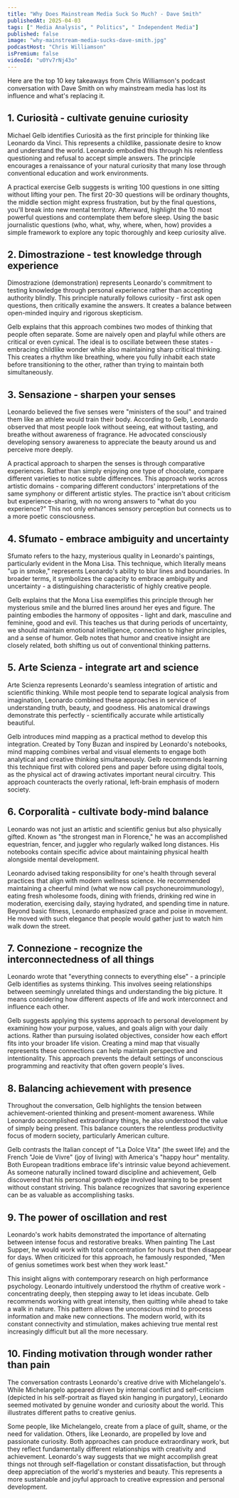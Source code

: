```yaml
---
title: "Why Does Mainstream Media Suck So Much? - Dave Smith"
publishedAt: 2025-04-03
tags: [" Media Analysis", " Politics", " Independent Media"]
published: false
image: "why-mainstream-media-sucks-dave-smith.jpg"
podcastHost: "Chris Williamson"
isPremium: false
videoId: "u0Yv7rNj43o"
---
```



<PodcastSummaryPageLayout frontmatter={frontmatter}>

Here are the top 10 key takeaways from Chris Williamson's podcast conversation with Dave Smith on why mainstream media has lost its influence and what's replacing it.

## 1. Curiosità - cultivate genuine curiosity

Michael Gelb identifies Curiosità as the first principle for thinking like Leonardo da Vinci. This represents a childlike, passionate desire to know and understand the world. Leonardo embodied this through his relentless questioning and refusal to accept simple answers. The principle encourages a renaissance of your natural curiosity that many lose through conventional education and work environments.

A practical exercise Gelb suggests is writing 100 questions in one sitting without lifting your pen. The first 20-30 questions will be ordinary thoughts, the middle section might express frustration, but by the final questions, you'll break into new mental territory. Afterward, highlight the 10 most powerful questions and contemplate them before sleep. Using the basic journalistic questions (who, what, why, where, when, how) provides a simple framework to explore any topic thoroughly and keep curiosity alive.

## 2. Dimostrazione - test knowledge through experience

Dimostrazione (demonstration) represents Leonardo's commitment to testing knowledge through personal experience rather than accepting authority blindly. This principle naturally follows curiosity - first ask open questions, then critically examine the answers. It creates a balance between open-minded inquiry and rigorous skepticism.

Gelb explains that this approach combines two modes of thinking that people often separate. Some are naively open and playful while others are critical or even cynical. The ideal is to oscillate between these states - embracing childlike wonder while also maintaining sharp critical thinking. This creates a rhythm like breathing, where you fully inhabit each state before transitioning to the other, rather than trying to maintain both simultaneously.

## 3. Sensazione - sharpen your senses

Leonardo believed the five senses were "ministers of the soul" and trained them like an athlete would train their body. According to Gelb, Leonardo observed that most people look without seeing, eat without tasting, and breathe without awareness of fragrance. He advocated consciously developing sensory awareness to appreciate the beauty around us and perceive more deeply.

A practical approach to sharpen the senses is through comparative experiences. Rather than simply enjoying one type of chocolate, compare different varieties to notice subtle differences. This approach works across artistic domains - comparing different conductors' interpretations of the same symphony or different artistic styles. The practice isn't about criticism but experience-sharing, with no wrong answers to "what do you experience?" This not only enhances sensory perception but connects us to a more poetic consciousness.

## 4. Sfumato - embrace ambiguity and uncertainty

Sfumato refers to the hazy, mysterious quality in Leonardo's paintings, particularly evident in the Mona Lisa. This technique, which literally means "up in smoke," represents Leonardo's ability to blur lines and boundaries. In broader terms, it symbolizes the capacity to embrace ambiguity and uncertainty - a distinguishing characteristic of highly creative people.

Gelb explains that the Mona Lisa exemplifies this principle through her mysterious smile and the blurred lines around her eyes and figure. The painting embodies the harmony of opposites - light and dark, masculine and feminine, good and evil. This teaches us that during periods of uncertainty, we should maintain emotional intelligence, connection to higher principles, and a sense of humor. Gelb notes that humor and creative insight are closely related, both shifting us out of conventional thinking patterns.

## 5. Arte Scienza - integrate art and science

Arte Scienza represents Leonardo's seamless integration of artistic and scientific thinking. While most people tend to separate logical analysis from imagination, Leonardo combined these approaches in service of understanding truth, beauty, and goodness. His anatomical drawings demonstrate this perfectly - scientifically accurate while artistically beautiful.

Gelb introduces mind mapping as a practical method to develop this integration. Created by Tony Buzan and inspired by Leonardo's notebooks, mind mapping combines verbal and visual elements to engage both analytical and creative thinking simultaneously. Gelb recommends learning this technique first with colored pens and paper before using digital tools, as the physical act of drawing activates important neural circuitry. This approach counteracts the overly rational, left-brain emphasis of modern society.

## 6. Corporalità - cultivate body-mind balance

Leonardo was not just an artistic and scientific genius but also physically gifted. Known as "the strongest man in Florence," he was an accomplished equestrian, fencer, and juggler who regularly walked long distances. His notebooks contain specific advice about maintaining physical health alongside mental development.

Leonardo advised taking responsibility for one's health through several practices that align with modern wellness science. He recommended maintaining a cheerful mind (what we now call psychoneuroimmunology), eating fresh wholesome foods, dining with friends, drinking red wine in moderation, exercising daily, staying hydrated, and spending time in nature. Beyond basic fitness, Leonardo emphasized grace and poise in movement. He moved with such elegance that people would gather just to watch him walk down the street.

## 7. Connezione - recognize the interconnectedness of all things

Leonardo wrote that "everything connects to everything else" - a principle Gelb identifies as systems thinking. This involves seeing relationships between seemingly unrelated things and understanding the big picture. It means considering how different aspects of life and work interconnect and influence each other.

Gelb suggests applying this systems approach to personal development by examining how your purpose, values, and goals align with your daily actions. Rather than pursuing isolated objectives, consider how each effort fits into your broader life vision. Creating a mind map that visually represents these connections can help maintain perspective and intentionality. This approach prevents the default settings of unconscious programming and reactivity that often govern people's lives.

## 8. Balancing achievement with presence

Throughout the conversation, Gelb highlights the tension between achievement-oriented thinking and present-moment awareness. While Leonardo accomplished extraordinary things, he also understood the value of simply being present. This balance counters the relentless productivity focus of modern society, particularly American culture.

Gelb contrasts the Italian concept of "La Dolce Vita" (the sweet life) and the French "Joie de Vivre" (joy of living) with America's "happy hour" mentality. Both European traditions embrace life's intrinsic value beyond achievement. As someone naturally inclined toward discipline and achievement, Gelb discovered that his personal growth edge involved learning to be present without constant striving. This balance recognizes that savoring experience can be as valuable as accomplishing tasks.

## 9. The power of oscillation and rest

Leonardo's work habits demonstrated the importance of alternating between intense focus and restorative breaks. When painting The Last Supper, he would work with total concentration for hours but then disappear for days. When criticized for this approach, he famously responded, "Men of genius sometimes work best when they work least."

This insight aligns with contemporary research on high performance psychology. Leonardo intuitively understood the rhythm of creative work - concentrating deeply, then stepping away to let ideas incubate. Gelb recommends working with great intensity, then quitting while ahead to take a walk in nature. This pattern allows the unconscious mind to process information and make new connections. The modern world, with its constant connectivity and stimulation, makes achieving true mental rest increasingly difficult but all the more necessary.

## 10. Finding motivation through wonder rather than pain

The conversation contrasts Leonardo's creative drive with Michelangelo's. While Michelangelo appeared driven by internal conflict and self-criticism (depicted in his self-portrait as flayed skin hanging in purgatory), Leonardo seemed motivated by genuine wonder and curiosity about the world. This illustrates different paths to creative genius.

Some people, like Michelangelo, create from a place of guilt, shame, or the need for validation. Others, like Leonardo, are propelled by love and passionate curiosity. Both approaches can produce extraordinary work, but they reflect fundamentally different relationships with creativity and achievement. Leonardo's way suggests that we might accomplish great things not through self-flagellation or constant dissatisfaction, but through deep appreciation of the world's mysteries and beauty. This represents a more sustainable and joyful approach to creative expression and personal development.

</PodcastSummaryPageLayout>
